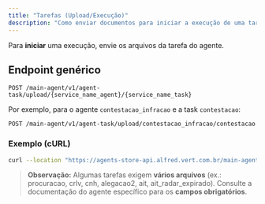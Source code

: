 ```yaml
---
title: "Tarefas (Upload/Execução)"
description: "Como enviar documentos para iniciar a execução de uma tarefa de agente."
---
```


Para **iniciar** uma execução, envie os arquivos da tarefa do agente.

## Endpoint genérico

```
POST /main-agent/v1/agent-task/upload/{service_name_agent}/{service_name_task}
```

Por exemplo, para o agente `contestacao_infracao` e a task `contestacao`:

```
POST /main-agent/v1/agent-task/upload/contestacao_infracao/contestacao
```

### Exemplo (cURL)
```bash
curl --location "https://agents-store-api.alfred.vert.com.br/main-agent/v1/agent-task/upload/contestacao_infracao/contestacao"   --header "accept: application/json"   --header "Authorization: Bearer <JWT>"   --form "files=@"/caminho/para/algum_documento.pdf""
```

> **Observação:** Algumas tarefas exigem **vários arquivos** (ex.: procuracao, crlv, cnh, alegacao2, ait, ait_radar_expirado). Consulte a documentação do agente específico para os **campos obrigatórios**.
